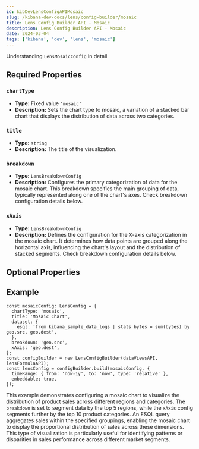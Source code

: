```yaml
---
id: kibDevLensConfigAPIMosaic
slug: /kibana-dev-docs/lens/config-builder/mosaic
title: Lens Config Builder API - Mosaic
description: Lens Config Builder API - Mosaic
date: 2024-03-04
tags: ['kibana', 'dev', 'lens', 'mosaic']
---
```



Understanding `LensMosaicConfig` in detail

## Required Properties

### `chartType`

- **Type:** Fixed value `'mosaic'`
- **Description:** Sets the chart type to mosaic, a variation of a stacked bar chart that displays the distribution of data across two categories.

### `title`

- **Type:** `string`
- **Description:** The title of the visualization.

<Dataset />

### `breakdown`

- **Type:** `LensBreakdownConfig`
- **Description:** Configures the primary categorization of data for the mosaic chart. This breakdown specifies the main grouping of data, typically represented along one of the chart's axes. Check breakdown configuration details below.

### `xAxis`

- **Type:** `LensBreakdownConfig`
- **Description:** Defines the configuration for the X-axis categorization in the mosaic chart. It determines how data points are grouped along the horizontal axis, influencing the chart's layout and the distribution of stacked segments. Check breakdown configuration details below.

## Optional Properties

<Breakdown />

## Example

```
const mosaicConfig: LensConfig = {
  chartType: 'mosaic',
  title: 'Mosaic Chart',
  dataset: {
    esql: 'from kibana_sample_data_logs | stats bytes = sum(bytes) by geo.src, geo.dest',
  },
  breakdown: 'geo.src',
  xAxis: 'geo.dest',
};
const configBuilder = new LensConfigBuilder(dataViewsAPI, lensFormulaAPI);
const lensConfig = configBuilder.build(mosaicConfig, {
  timeRange: { from: 'now-1y', to: 'now', type: 'relative' },
  embeddable: true,
});
```

This example demonstrates configuring a mosaic chart to visualize the distribution of product sales across different regions and categories. The `breakdown` is set to segment data by the top 5 regions, while the `xAxis` config segments further by the top 10 product categories. An ESQL query aggregates sales within the specified groupings, enabling the mosaic chart to display the proportional distribution of sales across these dimensions. This type of visualization is particularly useful for identifying patterns or disparities in sales performance across different market segments.